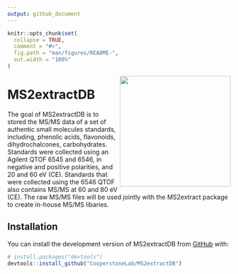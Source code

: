 ```yaml
---
output: github_document
---
```


<!-- README.md is generated from README.Rmd. Please edit that file -->

```r
knitr::opts_chunk$set(
  collapse = TRUE,
  comment = "#>",
  fig.path = "man/figures/README-",
  out.width = "100%"
)
```

<img src="man/figures/MS2extractDB.png"  align="right" height="250" style="float:right; height:250px;">

# MS2extractDB

<!-- badges: start -->
<!-- badges: end -->

The goal of MS2extractDB is to stored the MS/MS data of a set of authentic small
molecules standards, including, phenolic acids, flavonoids, dihydrochalcones, 
carbohydrates.  Standards were collected using an Agilent QTOF 6545 and 6546,
in negative and positive polarities, and 20 and 60 eV (CE). 
Standards that were collected  using the 6546 QTOF also contains MS/MS at
60 and 80 eV (CE). The raw MS/MS files  will be used jointly 
with the MS2extract package to create in-house MS/MS libaries.

## Installation

You can install the development version of MS2extractDB from 
[GitHub](https://github.com/CooperstoneLab/MS2extractDB) with:

``` r
# install.packages("devtools")
devtools::install_github("CooperstoneLab/MS2extractDB")
```
